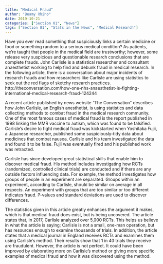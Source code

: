 ```yaml
---
title: "Medical Fraud"
author: "Beamy Rhino"
date: 2019-10-21
categories: ["Section 01", "News"]
tags: ["Section 01", "Stats in the News", "Medical Research"]
---
```



Have you ever read something that suspiciously links a certain medicine or food or something random to a serious medical condition? As patients, we're taught that people in the medical field are trustworthy; however, some release very suspicious and questionable research conclusions that are complete frauds. John Carlisle is a statistical researcher and consultant anaesthetist working to help find and debunk fraud in medical research. In the following article, there is a  conversation about major incidents of research frauds and how researchers like Carlisle are using statistics to seek out the red flags of sketchy research practices. http://theconversation.com/how-one-nhs-anaesthetist-is-fighting-international-medical-research-fraud-124244


A recent article published by news website "The Conversation" describes how John Carlisle, an English anesthetist, is using statistics and data collecting methods to combat fraud in the medical research community. One of the most famous cases of medical fraud is the report published in 1998 linking the MMR vaccine to autism, which was found to be falsified. Carlisle's desire to fight medical fraud was kickstarted when Yoshitaka Fujii, a Japanese researcher, published some suspiciously-tidy data about medicines that combat nausea. Carlisle and his team investigated the data and found it to be false. Fujii was eventually fired and his published work was retracted.
 
Carlisle has since developed great statistical skills that enable him to discover medical fraud. His method includes investigating how RCTs (randomized, controlled clinical trials) are conducted and if there are any outside factors influencing data. For example, the method investigates how groups of people in an experiment are separated. Groups within an experiment, according to Carlisle, should be similar on average in all respects. An experiment with groups that are too similar or too different indicates fraud. P-values and standard deviations are used to discover differences.
 
The statistics given in this article greatly enhances the argument it makes, which is that medical fraud does exist, but is being uncovered. The article states that, in 2017, Carlisle analyzed over 5,000 RCTs. This helps us believe in what the article is saying; Carlisle is not a small, one-man operation, but has resources enough to examine thousands of trials. In addition, the article states that a medical journal in England receives RCTs and examines them using Carlisle's method. Their results show that 1 in 40 trials they receive are fraudulent. However, the article is not perfect.  It could have been improved by elaborating more on Carlisle's method or giving more specific examples of medical fraud and how it was discovered using the method.